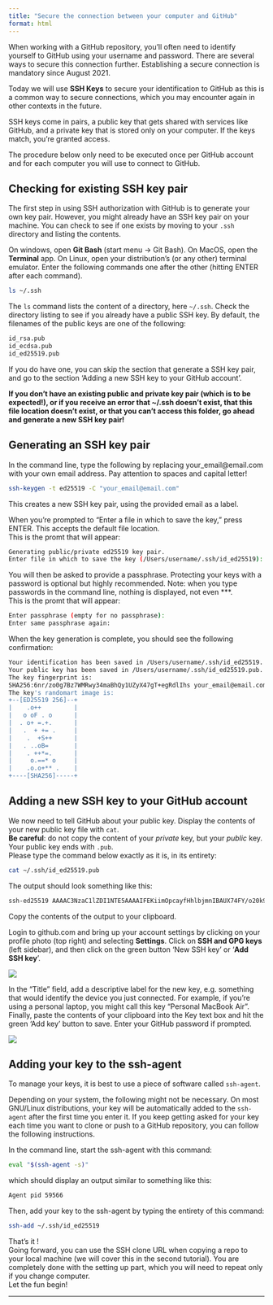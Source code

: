```yaml
---
title: "Secure the connection between your computer and GitHub"
format: html
---
```


When working with a GitHub repository, you'll often need to identify yourself to GitHub using your username and password. There are several ways to secure this connection further. Establishing a secure connection is mandatory since August 2021. 

Today we will use **SSH Keys** to secure your identification to GitHub as this is a common way to secure connections, which you may encounter again in other contexts in the future. 

SSH keys come in pairs, a public key that gets shared with services like GitHub, and a private key that is stored only on your computer. If the keys match, you're granted access.

The procedure below only need to be executed once per GitHub account and for each computer you will use to connect to GitHub.

## Checking for existing SSH key pair
The first step in using SSH authorization with GitHub is to generate your own key pair. 
However, you might already have an SSH key pair on your machine. You can check to see if one exists by moving to your `.ssh` directory and listing the contents.

On windows, open **Git Bash** (start menu -> Git Bash). On MacOS, open
the **Terminal** app. On Linux, open your distribution's (or any
other) terminal emulator. Enter the following commands one after the
other (hitting ENTER after each command).

```bash
ls ~/.ssh
```

The `ls` command lists the content of a directory, here `~/.ssh`. Check the directory listing to see if you already have a public SSH key. By default, the filenames of the public keys are one of the following:

```bash
id_rsa.pub
id_ecdsa.pub
id_ed25519.pub
```

If you do have one, you can skip the section that generate a SSH key pair, and go to the section 'Adding a new SSH key to your GitHub account'. 

**If you don't have an existing public and private key pair (which is to be expected!), or if you receive an error that ~/.ssh doesn't exist, that this file location doesn't exist, or that you can't access this folder, go ahead and generate a new SSH key pair!**

## Generating an SSH key pair

In the command line, type the following by replacing your_email@email.com with your own email address. Pay attention to spaces and capital letter!

```bash
ssh-keygen -t ed25519 -C "your_email@email.com"
```

This creates a new SSH key pair, using the provided email as a label.

When you're prompted to "Enter a file in which to save the key," press ENTER. This accepts the default file location.  
This is the promt that will appear:

```bash
Generating public/private ed25519 key pair.  
Enter file in which to save the key (/Users/username/.ssh/id_ed25519):  
```

You will then be asked to provide a passphrase. Protecting your keys with a password is optional but highly recommended. Note: when you type passwords in the command line, nothing is displayed, not even \***.  
This is the promt that will appear:

```bash
Enter passphrase (empty for no passphrase):  
Enter same passphrase again:
```

When the key generation is complete, you should see the following confirmation:

```bash
Your identification has been saved in /Users/username/.ssh/id_ed25519.
Your public key has been saved in /Users/username/.ssh/id_ed25519.pub.
The key fingerprint is:
SHA256:6nr/zo0g7Bz7WMRwy34maBhQy1UZyX47gT+egRdlIhs your_email@email.com
The key's randomart image is:
+--[ED25519 256]--+
|    .o++         |
|   o oF . o      |
|  . o+ =.+.      |
|   .  + += .     |
|    .  +S++      |
|   . ..oB=       |
|    . ++*=.      |
|     o.==* o     |
|    .o.o+** .    |
+----[SHA256]-----+
```


## Adding a new SSH key to your GitHub account

We now need to tell GitHub about your public key. Display the contents of your new public key file with `cat`.  
**Be careful**: do not copy the content of your *private* key, but your *public* key. Your public key ends with `.pub`.  
Please type the command below exactly as it is, in its entirety:

```bash
cat ~/.ssh/id_ed25519.pub
```

The output should look something like this:

```bash
ssh-ed25519 AAAAC3NzaC1lZDI1NTE5AAAAIFEKiimOpcayfHhlbjmnIBAUX74FY/o20k9yFA16XOLm your_email@email.com
```

Copy the contents of the output to your clipboard.

Login to github.com and bring up your account settings by clicking on your profile photo (top right) and selecting **Settings**. Click on **SSH and GPG keys** (left sidebar), and then click on the green button 'New SSH key' or '**Add SSH key**'.

![](./assets/ssh-key.png)

In the "Title" field, add a descriptive label for the new key, e.g. something that would identify the device you just connected. For example, if you're using a personal laptop, you might call this key "Personal MacBook Air". Finally, paste the contents of your clipboard into the Key text box and hit the green 'Add key' button to save. Enter your GitHub password if prompted.

![](./assets/add-ssh-key.png)



## Adding your key to the ssh-agent

To manage your keys, it is best to use a piece of software called `ssh-agent`.

Depending on your system, the following might not be necessary. On
most GNU/Linux distributions, your key will be automatically added to
the `ssh-agent` after the first time you enter it. If you keep getting
asked for your key each time you want to clone or push to a GitHub
repository, you can follow the following instructions.

In the command line, start the ssh-agent with this command:

```bash
eval "$(ssh-agent -s)"
```

which should display an output similar to something like this:
```bash
Agent pid 59566
```

Then, add your key to the ssh-agent by typing the entirety of this command:

```bash
ssh-add ~/.ssh/id_ed25519
```

That's it !  
Going forward, you can use the SSH clone URL when copying a repo to your local machine (we will cover this in the second tutorial). You are completely done with the setting up part, which you will need to repeat only if you change computer.  
Let the fun begin!

***

